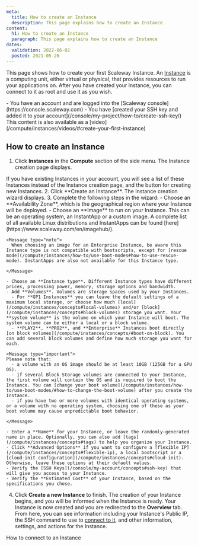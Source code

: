 ```yaml
---
meta:
  title: How to create an Instance
  description: This page explains how to create an Instance
content:
  h1: How to create an Instance
  paragraph: This page explains how to create an Instance
dates:
  validation: 2022-06-02
  posted: 2021-05-26 
---
```


This page shows how to create your first Scaleway Instance. An [Instance](/compute/instances/concepts#instance) is a computing unit, either virtual or physical, that provides resources to run your applications on. After you have created your Instance, you can connect to it as root and use it as you wish.

<Message type="requirement">
  - You have an account and are logged into the [Scaleway console](https://console.scaleway.com)
  - You have [created your SSH key and added it to your account](/console/my-project/how-to/create-ssh-key/)
</Message>

<Message type="tip">
  This content is also available as a [video](/compute/instances/videos/#create-your-first-instance)
</Message>

## How to create an Instance

1. Click **Instances** in the **Compute** section of the side menu. The Instance creation page displays.
  <Lightbox src="scaleway-instance-creation-page.webp" alt="" />
   
  <Message type="note">
  If you have existing Instances in your account, you will see a list of
  these Instances instead of the Instance creation page, and the <Icon name="plus" />
  button for creating new Instances.

  </Message>
2. Click **Create an Instance**. The Instance creation wizard displays.
   <Lightbox src="scaleway-instance-creation-wizard.webp" alt="" />
3. Complete the following steps in the wizard: 
    - Choose an **Availability Zone**, which is the geographical region where your Instance will be deployed.
    - Choose an **Image** to run on your Instance. This can be an operating system, an InstantApp or a custom image. A complete list of all available Linux distributions and InstantApps can be found [here](https://www.scaleway.com/en/imagehub/).

    <Message type="note">
      When choosing an image for an Enterprise Instance, be aware this Instance type is not compatible with bootscripts, except for [rescue mode](/compute/instances/how-to/use-boot-modes#how-to-use-rescue-mode). InstantApps are also not available for this Instance type.

    </Message>

    - Choose an **Instance type**. Different Instance types have different prices, processing power, memory, storage options and bandwidth. 
    - Add **Volumes**. Volumes are storage spaces used by your Instances. 
      - For **GP1 Instances** you can leave the default settings of a maximum local storage, or choose how much [local](/compute/instances/concepts#local-volumes) and/or [block](/compute/instances/concepts#block-volumes) storage you want. Your **system volume** is the volume on which your Instance will boot. The system volume can be either a local or a block volume.
      - **PLAY2**, **PRO2**, and **Enterprise** Instances boot directly [on block volumes](/compute/instances/concepts/#boot-on-block). You can add several block volumes and define how much storage you want for each. 
    
    <Message type="important">
    Please note that:  
      - a volume with an OS image should be at least 10GB (125GB for a GPU OS).
      - if several Block Storage volumes are connected to your Instance, the first volume will contain the OS and is required to boot the Instance. You can [change your boot volume](/compute/instances/how-to/use-boot-modes/#how-to-change-the-boot-volume) after you create the Instance.
      - if you have two or more volumes with identical operating systems, or a volume with no operating system, choosing one of these as your boot volume may cause unpredictable boot behavior.

    </Message>

    - Enter a **Name** for your Instance, or leave the randomly-generated name in place. Optionally, you can also add [tags](/compute/instances/concepts#tags) to help you organize your Instance. 
    - Click **Advanced Options** if you want to configure a [flexible IP](/compute/instances/concepts#flexible-ip), a local bootscript or a [cloud-init configuration](/compute/instances/concepts#cloud-init). Otherwise, leave these options at their default values. 
    - Verify the [SSH Keys](/console/my-account/concepts#ssh-key) that will give you access to your Instance.
    - Verify the **Estimated Cost** of your Instance, based on the specifications you chose.
4. Click **Create a new Instance** to finish. The creation of your Instance begins, and you will be informed when the Instance is ready.
Your Instance is now created and you are redirected to the **Overview** tab. From here, you can see information including your Instance's Public IP, the SSH command to use to [connect to it](/compute/instances/how-to/create-an-instance/), and other information, settings, and actions for the Instance.

<Lightbox src="scaleway-instance-overview.webp" alt="" />


<Navigation title="See Also">
  <NextButton to="/compute/instances/how-to/connect-to-instance/">How to connect to an Instance</NextButton>
</Navigation>
